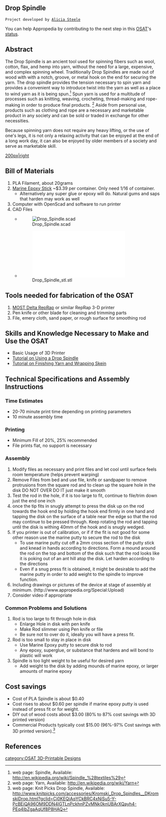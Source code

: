 {{777}}
==Drop Spindle ==
 Project developed by [[User:Amsteele|Alicia Steele]]
{{Statusboxtop}}
{{status-design}}
{{status-prototype}}
You can help Appropedia by contributing to the next step in this [[OSAT]]'s [[:Category:Status|status]].
{{boxbottom}}

==Abstract==
The Drop Spindle is an ancient tool used for spinning fibers such as wool, cotton, flax, and hemp into yarn, without the need for a large, expensive, and complex spinning wheel.  Traditionally Drop Spindles are made out of wood with with a notch, groove, or  metal hook on the end for securing the yarn.  The drop spindle provides the tension necessary to spin yarn and provides a convenient way to introduce twist into the yarn as well as a place to wind yarn as it is being spun.<ref> web page: Spindle, Available: http://en.wikipedia.org/wiki/Spindle_%28textiles%29</ref>  Spun yarn is used for a multitude of processes such as knitting, weaving, crocheting, thread-making and rope-making in order to produce final products. <ref> web page: Yarn, Available: http://en.wikipedia.org/wiki/Yarn</ref>   Aside from personal use, products such as clothing and rope are a necessary and marketable product in any society and can be sold or traded in exchange for other necessities.  

Because spinning yarn does not require any heavy lifting, or the use of one's legs, it is not only a relaxing activity that can be enjoyed at the end of a long work day, it can also be enjoyed by older members of a society and serve as marketable skill.
 
[[image:drop_spindle.jpg|200px|right]]

== Bill of Materials==
# PLA Filament, about 20grams
# [http://www.globalindustrial.com/p/tools/Applicators/Caulk-Sealants/marine-and-plastic-putty-80345-2-oz-epoxy-stick?infoParam.campaignId=T9F&gclid=Cj0KEQiAqYCkBRC4xNiSu5-Y-PcBEiQA96OM9K65cxDhv1TWqSTCoplbgDVRLEC0bd3V12DB_AR7pY0aAtP88P8HAQ&gclsrc=aw.ds Marine Epoxy Stick] ~$3.39 per container.  Only need 1/16 of container.
#* Alternatively any super glue or epoxy will do.  Natural gums and saps that harden may work as well
# Computer with OpenScad and software to run printer
# CAD Files
#*[[File:Drop_Spindle.scad]]
#*[[File:Drop_Spindle_stl.stl]]

== Tools needed for fabrication of the OSAT==
# [[Delta_Build_Overview:MOST| MOST Delta RepRap]] or similar RepRap 3-D printer
# Pen knife or other blade for cleaning and trimming parts
# File, emery cloth, sand paper, or rough surface for smoothing rod

== Skills and Knowledge Necessary to Make and Use the OSAT ==
* Basic Usage of 3D Printer
* [https://www.youtube.com/watch?v=7gXTWgMeMgI Tutorial on Using a Drop Spindle] 
* [https://www.youtube.com/watch?v=-4v4lM0oozc Tutorial on Finishing Yarn and Wrapping Skein]

== Technical Specifications and Assembly Instructions==
=== Time Estimates===
* 20-70 minute print time depending on printing parameters
* 10 minute assembly time

===Printing===
* Minimum Fill of 20%, 25% recommended
* File prints flat, no support is necessary

===Assembly===
# Modify files as necessary and print files and let cool until surface feels room temperature (helps prevent warping)
# Remove Files from bed and use file, knife or sandpaper to remove protrusions from the square rod and to clean up the square hole in the disk DO NOT OVER DO IT just make it smooth
# Test the rod in the hole, if it is too large to fit, continue to file/trim down just the end one inch 
# once the tip fits in snugly attempt to press the disk up on the rod towards the hook end by holding the hook end firmly in one hand and tapping the disk on the surface of a table near the edge so that the rod may continue to be pressed through.  Keep rotating the rod and tapping until the disk is withing 40mm of the hook and is snugly wedged.  
# If you printer is out of calibration, or if if the fit is not good for some other reason use the marine putty to secure the rod to the disk
#* To use marine putty cut off a 2mm cross section of the putty stick and knead in hands according to directions.  Form a mound around the rod on the top and bottom of the disk such that the rod looks like it is poking out of an ant hill atop the disk.  Let harden according to the directions
#* Even if a snug press fit is obtained, it might be desirable to add the marine putty in order to add weight to the spindle to improve function.
# Including drawings or pictures of the device at stage of assembly at minimum. (http://www.appropedia.org/Special:Upload)
# Consider video if appropriate

=== Common Problems and Solutions===
# Rod is too large to fit through hole in disk
#* Enlarge Hole in disk with pen knife
#* Make Rod slimmer using Pen knife or file
#* Be sure not to over do it, ideally you will have a press fit.
# Rod is too small to stay in place in disk
#* Use Marine Epoxy putty to secure disk to rod
#* Any epoxy, superglue, or substance that hardens and will bond to plastic will work
# Spindle is too light weight to be useful for desired yarn
#* Add weight to the disk by adding mounds of marine epoxy, or larger amounts of marine epoxy



== Cost savings==
* Cost of PLA Spindle is about $0.40  
* Cost rises to about $0.60 per spindle if marine epoxy putty is used instead of press fit or for weight.
* DIY out of wood costs about $3.00 (80% to 87% cost savings with 3D printed version)
* Commercial Products typically cost $15.00 (96%-97% Cost savings with 3D printed version).<ref> web page: Knit Picks Drop Spindle, Available: http://www.knitpicks.com/accessories/Kromski_Drop_Spindles__DKromskiDrop.html?gclid=Cj0KEQiAqYCkBRC4xNiSu5-Y-PcBEiQA96OM9DDN4lGTLnPckhnPZvMNk0knUBArXQayh4-PEq4lbZgaAqUf8P8HAQ</ref>

==References==


<references/> 
[[category:OSAT 3D-Printable Designs]]